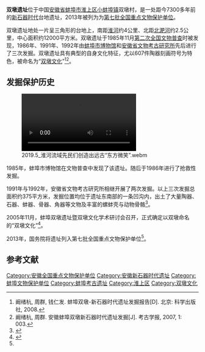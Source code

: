 {{文物保护单位
| 级别 = 全国
| 名称 = 双墩遗址
| 图片 = 
| 所在 = [[安徽省|安徽省]][[蚌埠市|蚌埠市]][[淮上区|淮上区]]
| 分类 = 古遗址
| 时代 = 新石器时代
| 编号 = 7-0186-1-186
| 登录 = 2013年3月5日
}}
'''双墩遗址'''位于中国[[安徽省|安徽省]][[蚌埠市|蚌埠市]][[淮上区|淮上区]][[小蚌埠镇|小蚌埠镇]]双墩村，是一处距今7300多年前的[[新石器时代|新石器时代]]台地遗址，2013年被列为为[[第七批全国重点文物保护单位|第七批全国重点文物保护单位]]。

双墩遗址地处一片呈三角形的台地上，南距[[淮河|淮河]]约4公里、北距[[北淝河|北淝河]]约2.5公里，中心面积约12000平方米。双墩遗址于1985年11月[[第二次全国文物普查|第二次全国文物普查]]时被发现，1986年、1991年、1992年由[[蚌埠市博物馆|蚌埠市博物馆]]和[[安徽省文物考古研究所|安徽省文物考古研究所]]先后进行了三次发掘。双墩遗址具有典型的自身文化特征，尤以607件陶器刻画符号为特色，被命名为“[[双墩文化|双墩文化]]”<ref>阚绪杭, 周群, 钱仁发. 蚌埠双墩-新石器时代遗址发掘报告[D]. 北京: 科学出版社, 2008.</ref><ref>阚绪杭, 周群. 安徽蚌埠双墩新石器时代遗址发掘[J]. 考古学报, 2007, 1: 003.</ref>。

==发掘保护历史==
[[File:2019.5_淮河流域先民们创造出远古“东方微笑”.webm|thumb]]

1985年，蚌埠市博物馆在文物普查中发现了该遗址。随后于1986年进行了抢救性发掘。

1991年与1992年，安徽省文物考古研究所相继开展了两次发掘。以上三次发掘总面积约375平方米，发掘位置均位于遗址东南部的一条凹沟内，出土了大量陶器、石器、蚌器、骨器、角器等文物及丰富的螺蚌壳与动物骨骼<ref>{{cite web |title=双墩遗址考古 刻符或是汉字重要源头之一 |url=http://ah.ifeng.com/a/20170601/5717966_0.shtml |website=凤凰网安徽 |accessdate=2019-05-12 |archive-date=2019-05-12 |archive-url=https://web.archive.org/web/20190512133757/http://ah.ifeng.com/a/20170601/5717966_0.shtml |dead-url=no }}</ref>。

2005年11月，蚌埠双墩遗址暨双墩文化学术研讨会召开，正式确定以双墩命名的“双墩文化”<ref name=博物馆>{{cite web |title=双墩遗址 |url=http://www.ahbbmuseum.com/UserData/DocHtml/2014/10/10/35257241122.html |website=蚌埠市博物馆 |accessdate=2019-05-12 |archive-url=https://web.archive.org/web/20190512145733/http://www.ahbbmuseum.com/UserData/DocHtml/2014/10/10/35257241122.html |archive-date=2019-05-12 |dead-url=yes }}</ref>。 

2013年，国务院将遗址列入第七批全国重点文物保护单位<ref name=博物馆/>。

==参考文献==
{{reflist}}

{{安徽全国重点文物保护单位}}
{{中华人民共和国国家考古遗址公园}}

{{DEFAULTSORT:S}}
[[Category:安徽全国重点文物保护单位|Category:安徽全国重点文物保护单位]]
[[Category:安徽新石器时代遗址|Category:安徽新石器时代遗址]]
[[Category:蚌埠文物保护单位|Category:蚌埠文物保护单位]]
[[Category:蚌埠考古遗址|Category:蚌埠考古遗址]]
[[Category:淮上区|Category:淮上区]]
[[Category:双墩文化|Category:双墩文化]]